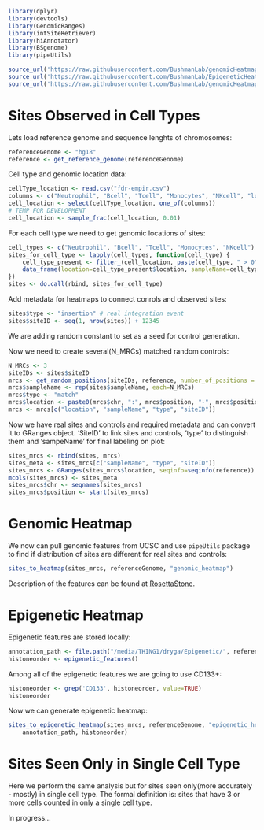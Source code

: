```r
library(dplyr)
library(devtools)
library(GenomicRanges)
library(intSiteRetriever)
library(hiAnnotator)
library(BSgenome)
library(pipeUtils)

source_url('https://raw.githubusercontent.com/BushmanLab/genomicHeatmapMaker/master/genomicHeatmapMaker.R')
source_url('https://raw.githubusercontent.com/BushmanLab/EpigeneticHeatmapMaker/master/epigeneticHeatMapMaker.R')
source_url('https://raw.githubusercontent.com/BushmanLab/genomicHeatmapMaker/master/utils.R')
```

# Sites Observed in Cell Types

Lets load reference genome and sequence lenghts of chromosomes:
```r
referenceGenome <- "hg18"
reference <- get_reference_genome(referenceGenome)
```

Cell type and genomic location data:
```r
cellType_location <- read.csv("fdr-empir.csv")
columns <- c("Neutrophil", "Bcell", "Tcell", "Monocytes", "NKcell", "location")
cell_location <- select(cellType_location, one_of(columns)) 
# TEMP FOR DEVELOPMENT
cell_location <- sample_frac(cell_location, 0.01)
```

For each cell type we need to get genomic locations of sites:
```r
cell_types <- c("Neutrophil", "Bcell", "Tcell", "Monocytes", "NKcell")
sites_for_cell_type <- lapply(cell_types, function(cell_type) {
    cell_type_present <- filter_(cell_location, paste(cell_type, " > 0"))
    data_frame(location=cell_type_present$location, sampleName=cell_type) 
})
sites <- do.call(rbind, sites_for_cell_type)
```

Add metadata for heatmaps to connect conrols and observed sites:
```r
sites$type <- "insertion" # real integration event
sites$siteID <- seq(1, nrow(sites)) + 12345
```
We are adding random constant to set as a seed for control generation.

Now we need to create several(N_MRCs) matched random controls:
```r
N_MRCs <- 3
siteIDs <- sites$siteID
mrcs <- get_random_positions(siteIDs, reference, number_of_positions = N_MRCs)
mrcs$sampleName <- rep(sites$sampleName, each=N_MRCs)
mrcs$type <- "match"
mrcs$location <- paste0(mrcs$chr, ":", mrcs$position, "-", mrcs$position, ":", mrcs$strand)
mrcs <- mrcs[c("location", "sampleName", "type", "siteID")]
```

Now we have real sites and controls and required metadata and can convert it to
GRanges object. 'SiteID' to link sites and controls, 'type' to distinguish them
and 'sampeName' for final labeling on plot:
```r
sites_mrcs <- rbind(sites, mrcs)
sites_meta <- sites_mrcs[c("sampleName", "type", "siteID")]
sites_mrcs <- GRanges(sites_mrcs$location, seqinfo=seqinfo(reference))
mcols(sites_mrcs) <- sites_meta
sites_mrcs$chr <- seqnames(sites_mrcs)
sites_mrcs$position <- start(sites_mrcs)
```

# Genomic Heatmap

We now can pull genomic features from UCSC and use `pipeUtils` package to 
find if distribution of sites are different for real sites and controls:

```r
sites_to_heatmap(sites_mrcs, referenceGenome, "genomic_heatmap")
```

Description of the features can be found at 
[RosettaStone](https://github.com/BushmanLab/genomicHeatmapMaker/blob/master/genomicFeaturesRosettaStone.pdf).

# Epigenetic Heatmap

Epigenetic features are stored locally:
```r
annotation_path <- file.path("/media/THING1/dryga/Epigenetic/", referenceGenome)
histoneorder <- epigenetic_features()
```

Among all of the epigenetic features we are going to use CD133+:
```r
histoneorder <- grep('CD133', histoneorder, value=TRUE)
histoneorder
```

Now we can generate epigenetic heatmap:
```r
sites_to_epigenetic_heatmap(sites_mrcs, referenceGenome, "epigenetic_heatmap", 
    annotation_path, histoneorder)
```

# Sites Seen Only in Single Cell Type

Here we perform the same analysis but for sites seen only(more accurately - mostly)
in single cell type. The formal definition is: sites that have 3 or more cells 
counted in only a single cell type.

In progress...







